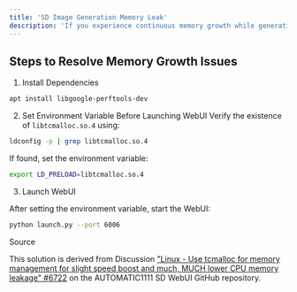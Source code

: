 ```yaml
---
title: 'SD Image Generation Memory Leak'
description: 'If you experience continuous memory growth while generating images or switching models in the AUTOMATIC1111 SD WebUI, you can try the following solution:'
---
```


## Steps to Resolve Memory Growth Issues

1. Install Dependencies

```bash
apt install libgoogle-perftools-dev
```

2. Set Environment Variable Before Launching WebUI
Verify the existence of `libtcmalloc.so.4` using:

```bash
ldconfig -p | grep libtcmalloc.so.4
```

If found, set the environment variable:

```bash
export LD_PRELOAD=libtcmalloc.so.4
```

3. Launch WebUI

After setting the environment variable, start the WebUI:

```bash
python launch.py --port 6006
```

Source

This solution is derived from Discussion ["Linux - Use tcmalloc for memory management for slight speed boost and much, MUCH lower CPU memory leakage" #6722](https://github.com/AUTOMATIC1111/stable-diffusion-webui/discussions/6722) on the AUTOMATIC1111 SD WebUI GitHub repository.